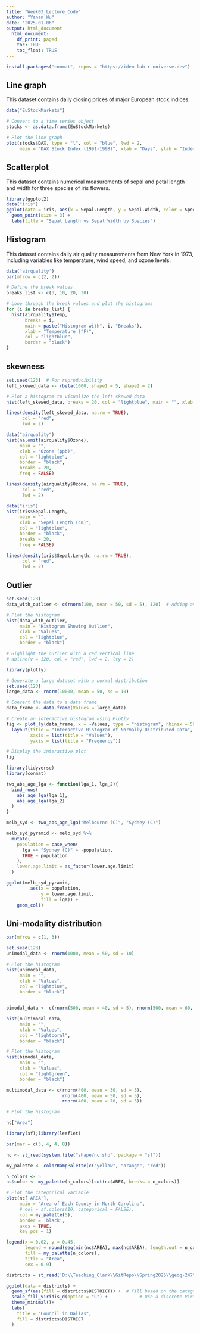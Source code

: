```yaml
---
title: "Week03_Lecture_Code"
author: "Yanan Wu"
date: "2025-01-06"
output: html_document
  html_document:
    df_print: paged
    toc: TRUE
    toc_float: TRUE
---
```


```r
install.packages("conmat", repos = "https://idem-lab.r-universe.dev")
```

## Line graph

This dataset contains daily closing prices of major European stock indices.

```r
data("EuStockMarkets")

# Convert to a time series object
stocks <- as.data.frame(EuStockMarkets)

# Plot the line graph
plot(stocks$DAX, type = "l", col = "blue", lwd = 2,
     main = "DAX Stock Index (1991-1998)", xlab = "Days", ylab = "Index Value")
```
## Scatterplot

This dataset contains numerical measurements of sepal and petal length and width for three species of iris flowers.

```r
library(ggplot2)
data("iris")
ggplot(data = iris, aes(x = Sepal.Length, y = Sepal.Width, color = Species)) +
  geom_point(size = 3) +
  labs(title = "Sepal Length vs Sepal Width by Species")
```
## Histogram

This dataset contains daily air quality measurements from New York in 1973, including variables like temperature, wind speed, and ozone levels.

```r
data('airquality')
par(mfrow = c(2, 2))

# Define the break values
breaks_list <- c(3, 10, 20, 30)

# Loop through the break values and plot the histograms
for (i in breaks_list) {
  hist(airquality$Temp,
       breaks = i,
       main = paste("Histogram with", i, "Breaks"),
       xlab = "Temperature (°F)",
       col = "lightblue",
       border = "black")
}

```
## skewness

```r
set.seed(123)  # For reproducibility
left_skewed_data <- rbeta(1000, shape1 = 5, shape2 = 2)

# Plot a histogram to visualize the left-skewed data
hist(left_skewed_data, breaks = 20, col = "lightblue", main = "", xlab = "Values", freq = FALSE)

lines(density(left_skewed_data, na.rm = TRUE), 
      col = "red", 
      lwd = 2)
```
```r
data("airquality")
hist(na.omit(airquality$Ozone), 
     main = "", 
     xlab = "Ozone (ppb)", 
     col = "lightblue", 
     border = "black",
     breaks = 20,
     freq = FALSE)

lines(density(airquality$Ozone, na.rm = TRUE), 
      col = "red", 
      lwd = 2)
```

```r
data("iris")
hist(iris$Sepal.Length, 
     main = "", 
     xlab = "Sepal Length (cm)", 
     col = "lightblue", 
     border = "black",
     breaks = 20,
     freq = FALSE)

lines(density(iris$Sepal.Length, na.rm = TRUE), 
      col = "red", 
      lwd = 2)
```
## Outlier

```r
set.seed(123)
data_with_outlier <- c(rnorm(100, mean = 50, sd = 5), 120)  # Adding an outlier at 120

# Plot the histogram
hist(data_with_outlier, 
     main = "Histogram Showing Outlier", 
     xlab = "Values", 
     col = "lightblue", 
     border = "black")

# Highlight the outlier with a red vertical line
# abline(v = 120, col = "red", lwd = 2, lty = 2)
```
```r
library(plotly)

# Generate a large dataset with a normal distribution
set.seed(123)
large_data <- rnorm(10000, mean = 50, sd = 10)

# Convert the data to a data frame
data_frame <- data.frame(Values = large_data)

# Create an interactive histogram using Plotly
fig <- plot_ly(data_frame, x = ~Values, type = "histogram", nbinsx = 50) %>%
  layout(title = "Interactive Histogram of Normally Distributed Data",
         xaxis = list(title = "Values"),
         yaxis = list(title = "Frequency"))

# Display the interactive plot
fig
```

```r
library(tidyverse)
library(conmat)

```

```r
two_abs_age_lga <- function(lga_1, lga_2){
  bind_rows(
    abs_age_lga(lga_1),
    abs_age_lga(lga_2)
  )
}

melb_syd <- two_abs_age_lga("Melbourne (C)", "Sydney (C)")

melb_syd_pyramid <- melb_syd %>%
  mutate(
    population = case_when(
      lga == "Sydney (C)" ~ -population,
      TRUE ~ population
    ),
    lower.age.limit = as_factor(lower.age.limit)
  )

ggplot(melb_syd_pyramid,
         aes(x = population,
             y = lower.age.limit,
             fill = lga)) +
    geom_col() 
```
## Uni-modality distribution

```r
par(mfrow = c(1, 3))

set.seed(123)
unimodal_data <- rnorm(1000, mean = 50, sd = 10)

# Plot the histogram
hist(unimodal_data, 
     main = "", 
     xlab = "Values", 
     col = "lightblue", 
     border = "black")


bimodal_data <- c(rnorm(500, mean = 40, sd = 5), rnorm(500, mean = 60, sd = 5))

hist(multimodal_data, 
     main = "", 
     xlab = "Values", 
     col = "lightcoral", 
     border = "black")

# Plot the histogram
hist(bimodal_data, 
     main = "", 
     xlab = "Values", 
     col = "lightgreen", 
     border = "black")

multimodal_data <- c(rnorm(400, mean = 30, sd = 5), 
                     rnorm(400, mean = 50, sd = 5), 
                     rnorm(400, mean = 70, sd = 5))

# Plot the histogram


```
```r
nc["Area"]
```

```r
library(sf);library(leaflet)

par(mar = c(3, 4, 4, 8))

nc <- st_read(system.file("shape/nc.shp", package = "sf"))

my_palette <- colorRampPalette(c("yellow", "orange", "red"))

n_colors <- 5
nc$color <- my_palette(n_colors)[cut(nc$AREA, breaks = n_colors)]

# Plot the categorical variable
plot(nc['AREA'], 
     main = "Area of Each County in North Carolina",
     # col = sf.colors(10, categorical = FALSE),
     col = my_palette(5),
     border = 'black',
     axes = TRUE,
     key.pos = 1)

legend(x = 0.02, y = 0.45,      
       legend = round(seq(min(nc$AREA), max(nc$AREA), length.out = n_colors), 2), 
       fill = my_palette(n_colors), 
       title = "Area",
       cex = 0.9)

```
```r
districts = st_read('D:\\Teaching_Clark\\GitRepo\\Spring2025\\geog-247\\docs\\Lectures\\Week03\\Council\\Council_Boundaries.shp')

ggplot(data = districts) +
  geom_sf(aes(fill = districts$DISTRICT)) +  # Fill based on the categorical variable
  scale_fill_viridis_d(option = "C") +            # Use a discrete Viridis color palette
  theme_minimal()+
  labs(
    title = "Council in Dallas",
    fill = districts$DISTRICT
  )
```



















